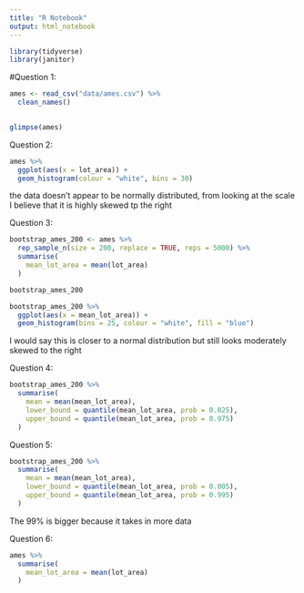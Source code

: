```yaml
---
title: "R Notebook"
output: html_notebook
---
```


```r
library(tidyverse)
library(janitor)
```

#Question 1:
```r
ames <- read_csv("data/ames.csv") %>% 
  clean_names()
  
```
```r
glimpse(ames)
```

Question 2:
```r
ames %>% 
  ggplot(aes(x = lot_area)) +
  geom_histogram(colour = "white", bins = 30)
```
the data doesn't appear to be normally distributed, from looking at the scale I believe that it is highly skewed tp the right

Question 3: 
```r
bootstrap_ames_200 <- ames %>%
  rep_sample_n(size = 200, replace = TRUE, reps = 5000) %>%
  summarise(
    mean_lot_area = mean(lot_area)
  )

bootstrap_ames_200
```

```r
bootstrap_ames_200 %>% 
  ggplot(aes(x = mean_lot_area)) +
  geom_histogram(bins = 25, colour = "white", fill = "blue")
```
I would say this is closer to a normal distribution but still looks moderately skewed to the right

Question 4: 
```r
bootstrap_ames_200 %>% 
  summarise(
    mean = mean(mean_lot_area),
    lower_bound = quantile(mean_lot_area, prob = 0.025),
    upper_bound = quantile(mean_lot_area, prob = 0.975)
  )
```

Question 5: 
```r
bootstrap_ames_200 %>% 
  summarise(
    mean = mean(mean_lot_area),
    lower_bound = quantile(mean_lot_area, prob = 0.005),
    upper_bound = quantile(mean_lot_area, prob = 0.995)
  )
```
The 99% is bigger because it takes in more data 

Question 6:
```r
ames %>%
  summarise(
    mean_lot_area = mean(lot_area)
  )
```


